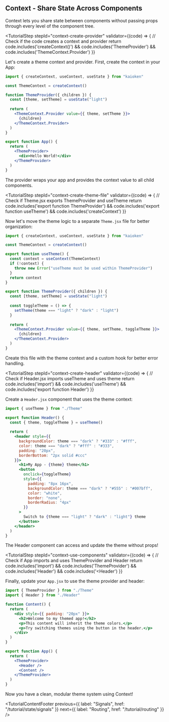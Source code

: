 

## Context - Share State Across Components

Context lets you share state between components without passing props through every level of the component tree.

<TutorialStep 
  stepId="context-create-provider"
  validator={(code) => {
    // Check if the code creates a context and provider
    return code.includes('createContext()') && code.includes('ThemeProvider') && code.includes('ThemeContext.Provider')
  }}
>
  Let's create a theme context and provider. First, create the context in your App:

  ```jsx
  import { createContext, useContext, useState } from "kaioken"

  const ThemeContext = createContext()

  function ThemeProvider({ children }) {
    const [theme, setTheme] = useState("light")
    
    return (
      <ThemeContext.Provider value={{ theme, setTheme }}>
        {children}
      </ThemeContext.Provider>
    )
  }

  export function App() {
    return (
      <ThemeProvider>
        <div>Hello World!</div>
      </ThemeProvider>
    )
  }
  ```

  The provider wraps your app and provides the context value to all child components.
</TutorialStep>

  <TutorialStep 
    stepId="context-create-theme-file"
    validator={(code) => {
      // Check if Theme.jsx exports ThemeProvider and useTheme
      return code.includes('export function ThemeProvider') && code.includes('export function useTheme') && code.includes('createContext')
    }}
  >
  Now let's move the theme logic to a separate `Theme.jsx` file for better organization:

  ```jsx
  import { createContext, useContext, useState } from "kaioken"

  const ThemeContext = createContext()

  export function useTheme() {
    const context = useContext(ThemeContext)
    if (!context) {
      throw new Error("useTheme must be used within ThemeProvider")
    }
    return context
  }

  export function ThemeProvider({ children }) {
    const [theme, setTheme] = useState("light")
    
    const toggleTheme = () => {
      setTheme(theme === "light" ? "dark" : "light")
    }
    
    return (
      <ThemeContext.Provider value={{ theme, setTheme, toggleTheme }}>
        {children}
      </ThemeContext.Provider>
    )
  }
  ```

  Create this file with the theme context and a custom hook for better error handling.
</TutorialStep>

  <TutorialStep 
    stepId="context-create-header"
    validator={(code) => {
      // Check if Header.jsx imports useTheme and uses theme
      return code.includes('import') && code.includes('useTheme') && code.includes('export function Header')
    }}
  >
  Create a `Header.jsx` component that uses the theme context:

  ```jsx
  import { useTheme } from "./Theme"

  export function Header() {
    const { theme, toggleTheme } = useTheme()
    
    return (
      <header style={{
        backgroundColor: theme === "dark" ? "#333" : "#fff",
        color: theme === "dark" ? "#fff" : "#333",
        padding: "20px",
        borderBottom: "2px solid #ccc"
      }}>
        <h1>My App - {theme} theme</h1>
        <button 
          onclick={toggleTheme}
          style={{
            padding: "8px 16px",
            backgroundColor: theme === "dark" ? "#555" : "#007bff",
            color: "white",
            border: "none",
            borderRadius: "4px"
          }}
        >
          Switch to {theme === "light" ? "dark" : "light"} theme
        </button>
      </header>
    )
  }
  ```

  The Header component can access and update the theme without props!
</TutorialStep>

<TutorialStep 
  stepId="context-use-components"
  validator={(code) => {
    // Check if App imports and uses ThemeProvider and Header
    return code.includes('import') && code.includes('ThemeProvider') && code.includes('Header') && code.includes('<Header')
  }}
>
  Finally, update your `App.jsx` to use the theme provider and header:

  ```jsx
  import { ThemeProvider } from "./Theme"
  import { Header } from "./Header"

  function Content() {
    return (
      <div style={{ padding: "20px" }}>
        <h2>Welcome to my themed app!</h2>
        <p>This content will inherit the theme colors.</p>
        <p>Try switching themes using the button in the header.</p>
      </div>
    )
  }

  export function App() {
    return (
      <ThemeProvider>
        <Header />
        <Content />
      </ThemeProvider>
    )
  }
  ```

  Now you have a clean, modular theme system using Context!
</TutorialStep>

<TutorialContentFooter
  previous={{ label: "Signals", href: "/tutorial/state/signals" }}
  next={{ label: "Routing", href: "/tutorial/routing" }}
/>

